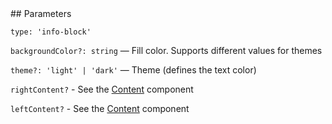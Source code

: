 

<Meta of={InfoStories} />
<StoryTemplate>
## Parameters

`type: 'info-block'`

`backgroundColor?: string` — Fill color. Supports different values for themes

`theme?: 'light' | 'dark'` — Theme (defines the text color)

`rightContent?` - See the [Content](?path=/docs/components-content--default) component

`leftContent?` - See the [Content](?path=/docs/components-content--default) component
</StoryTemplate>

